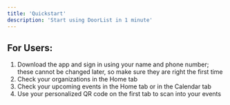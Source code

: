 ---
title: 'Quickstart'
description: 'Start using DoorList in 1 minute'
---
## For Users:
 1. Download the app and sign in using your name and phone number; these cannot be changed later, so make sure they are right the first time
 2. Check your organizations in the Home tab
 3. Check your upcoming events in the Home tab or in the Calendar tab
 4. Use your personalized QR code on the first tab to scan into your events
